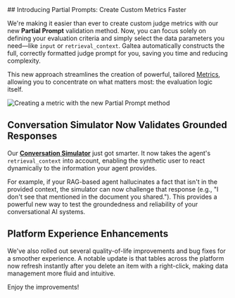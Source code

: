 <Update label="2025-10-27" description="Simplified Metric Creation, Smarter Simulations, and UX Polish">
## Introducing Partial Prompts: Create Custom Metrics Faster

We're making it easier than ever to create custom judge metrics with our new **Partial Prompt** validation method. Now, you can focus solely on defining your evaluation criteria and simply select the data parameters you need—like `input` or `retrieval_context`. Galtea automatically constructs the full, correctly formatted judge prompt for you, saving you time and reducing complexity.

This new approach streamlines the creation of powerful, tailored [Metrics](/concepts/metric), allowing you to concentrate on what matters most: the evaluation logic itself.

<Frame>
  <img src="/images/changelog/2025-10-27_partial-prompt-metric.png" alt="Creating a metric with the new Partial Prompt method" />
</Frame>

## Conversation Simulator Now Validates Grounded Responses

Our **[Conversation Simulator](/concepts/product/test/case/conversation-simulator)** just got smarter. It now takes the agent's `retrieval_context` into account, enabling the synthetic user to react dynamically to the information your agent provides.

For example, if your RAG-based agent hallucinates a fact that isn't in the provided context, the simulator can now challenge that response (e.g., "I don't see that mentioned in the document you shared."). This provides a powerful new way to test the groundedness and reliability of your conversational AI systems.

## Platform Experience Enhancements

We've also rolled out several quality-of-life improvements and bug fixes for a smoother experience. A notable update is that tables across the platform now refresh instantly after you delete an item with a right-click, making data management more fluid and intuitive.

Enjoy the improvements!
</Update>
